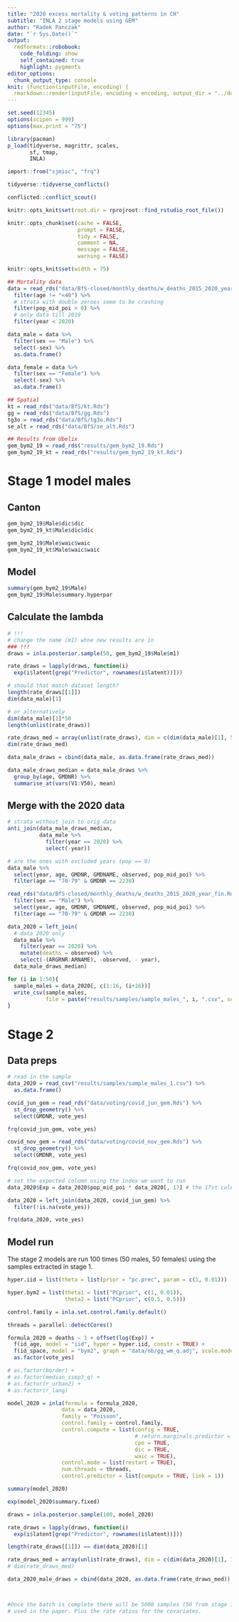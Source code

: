 ```yaml
---
title: "2020 excess mortality & voting patterns in CH"
subtitle: "INLA 2 stage models using GEM"
author: "Radek Panczak"
date: "`r Sys.Date()`"
output:
  rmdformats::robobook:
    code_folding: show
    self_contained: true
    highlight: pygments
editor_options: 
  chunk_output_type: console
knit: (function(inputFile, encoding) {
  rmarkdown::render(inputFile, encoding = encoding, output_dir = "../docs") })
---
```


<!-- ----------------------------------------------------- -->

```r
set.seed(12345)
options(scipen = 999)
options(max.print = "75")

library(pacman)
p_load(tidyverse, magrittr, scales,  
       sf, tmap, 
       INLA)

import::from("sjmisc", "frq")
```

```r
tidyverse::tidyverse_conflicts()

conflicted::conflict_scout()
```

```r
knitr::opts_knit$set(root.dir = rprojroot::find_rstudio_root_file())

knitr::opts_chunk$set(cache = FALSE,
                      prompt = FALSE,
                      tidy = FALSE,
                      comment = NA,
                      message = FALSE,
                      warning = FALSE)

knitr::opts_knit$set(width = 75)
```

<!-- ----------------------------------------------------- -->

```r
## Mortality data
data = read_rds("data/BfS-closed/monthly_deaths/w_deaths_2015_2020_year_fin.Rds") %>% 
  filter(age != "<40") %>% 
  # strata with double zeroes seem to be crashing
  filter(pop_mid_poi > 0) %>% 
  # only data till 2019
  filter(year < 2020)

data_male = data %>% 
  filter(sex == "Male") %>% 
  select(-sex) %>% 
  as.data.frame()

data_female = data %>% 
  filter(sex == "Female") %>% 
  select(-sex) %>% 
  as.data.frame()

## Spatial 
kt = read_rds("data/BfS/kt.Rds")
gg = read_rds("data/BfS/gg.Rds")
tg3o = read_rds("data/BfS/tg3o.Rds")
se_alt = read_rds("data/BfS/se_alt.Rds")

## Results from Ubelix
gem_bym2_19 = read_rds("results/gem_bym2_19.Rds")
gem_bym2_19_kt = read_rds("results/gem_bym2_19_kt.Rds")
```

<!-- ----------------------------------------------------- -->

# Stage 1 model males

## Canton 

```r
gem_bym2_19$Male$dic$dic
gem_bym2_19_kt$Male$dic$dic

gem_bym2_19$Male$waic$waic
gem_bym2_19_kt$Male$waic$waic
```

## Model 

```r
summary(gem_bym2_19$Male)
gem_bym2_19$Male$summary.hyperpar
```

## Calculate the lambda 

```r
# !!!
# change the name (m1) whne new results are in 
### !!!
draws = inla.posterior.sample(50, gem_bym2_19$Male$m1)

rate_draws = lapply(draws, function(i)
  exp(i$latent[grep("Predictor", rownames(i$latent))]))

# should that match dataset length?
length(rate_draws[[1]])
dim(data_male)[1]

# or alternatively
dim(data_male)[1]*50
length(unlist(rate_draws))

rate_draws_med = array(unlist(rate_draws), dim = c(dim(data_male)[1], 50))
dim(rate_draws_med)

data_male_draws = cbind(data_male, as.data.frame(rate_draws_med))

data_male_draws_median = data_male_draws %>% 
  group_by(age, GMDNR) %>% 
  summarise_at(vars(V1:V50), mean)  
```

## Merge with the 2020 data

```r
# strata without join to orig data
anti_join(data_male_draws_median, 
          data_male %>% 
            filter(year == 2020) %>% 
            select(-year))

# are the ones with excluded years (pop == 0)
data_male %>% 
  select(year, age, GMDNR, GMDNAME, observed, pop_mid_poi) %>%  
  filter(age == "70-79" & GMDNR == 2230)

read_rds("data/BfS-closed/monthly_deaths/w_deaths_2015_2020_year_fin.Rds") %>% 
  filter(sex == "Male") %>% 
  select(year, age, GMDNR, GMDNAME, observed, pop_mid_poi) %>%  
  filter(age == "70-79" & GMDNR == 2230)
```

```r
data_2020 = left_join(
  # data 2020 only
  data_male %>% 
    filter(year == 2020) %>% 
    mutate(deaths = observed) %>% 
    select(-(ARGRNR:ARNAME), -observed, - year), 
  data_male_draws_median)
```


```r
for (i in 1:50){
  sample_males = data_2020[, c(1:16, (i+16))]
  write_csv(sample_males, 
            file = paste("results/samples/sample_males_", i, ".csv", sep = ""))
}
```

<!-- ----------------------------------------------------- -->

# Stage 2

## Data preps

```r
# read in the sample
data_2020 = read_csv("results/samples/sample_males_1.csv") %>% 
  as.data.frame()

covid_jun_gem = read_rds("data/voting/covid_jun_gem.Rds") %>% 
  st_drop_geometry() %>% 
  select(GMDNR, vote_yes)

frq(covid_jun_gem, vote_yes)

covid_nov_gem = read_rds("data/voting/covid_nov_gem.Rds") %>% 
  st_drop_geometry() %>% 
  select(GMDNR, vote_yes)

frq(covid_nov_gem, vote_yes)

# set the expected column using the index we want to run
data_2020$Exp = data_2020$pop_mid_poi * data_2020[, 17] # the 17st column the lambda 

data_2020 = left_join(data_2020, covid_jun_gem) %>% 
  filter(!is.na(vote_yes))

frq(data_2020, vote_yes)
```


## Model run

The stage 2 models are run 100 times (50 males, 50 females) using the samples extracted in stage 1.

```r
hyper.iid = list(theta = list(prior = "pc.prec", param = c(1, 0.01)))

hyper.bym2 = list(theta1 = list("PCprior", c(1, 0.01)), 
                  theta2 = list("PCprior", c(0.5, 0.5)))

control.family = inla.set.control.family.default()

threads = parallel::detectCores()

formula_2020 = deaths ~ 1 + offset(log(Exp)) + 
  f(id_age, model = "iid", hyper = hyper.iid, constr = TRUE) + 
  f(id_space, model = "bym2", graph = "data/nb/gg_wm_q.adj", scale.model = TRUE, constr = TRUE, hyper = hyper.bym2) + 
  as.factor(vote_yes) 

# as.factor(border) +
# as.factor(median_ssep3_q) + 
# as.factor(r_urban2) + 
# as.factor(r_lang)

model_2020 = inla(formula = formula_2020,
                 data = data_2020,
                 family = "Poisson",
                 control.family = control.family,
                 control.compute = list(config = TRUE,
                                        # return.marginals.predictor = TRUE,
                                        cpo = TRUE,
                                        dic = TRUE,
                                        waic = TRUE),
                 control.mode = list(restart = TRUE),
                 num.threads = threads,
                 control.predictor = list(compute = TRUE, link = 1))
```

```r
summary(model_2020)

exp(model_2020$summary.fixed)
```

```r
draws = inla.posterior.sample(100, model_2020)

rate_draws = lapply(draws, function(i)
  exp(i$latent[grep("Predictor", rownames(i$latent))]))

length(rate_draws[[1]]) == dim(data_2020)[1]

rate_draws_med = array(unlist(rate_draws), dim = c(dim(data_2020)[1], 100))
# dim(rate_draws_med)

data_2020_male_draws = cbind(data_2020, as.data.frame(rate_draws_med))



#Once the batch is complete there will be 5000 samples (50 from stage 1 * 100 from stage 2) which are used to extract the various measure of excess mortality 
# used in the paper. Plus the rate ratios for the covariates.
```

